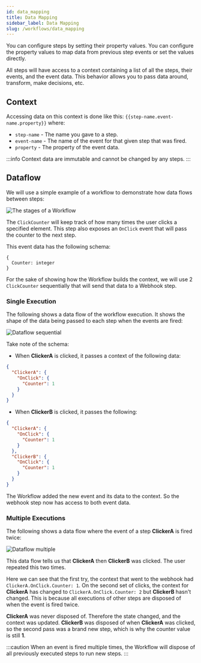 ```yaml
---
id: data_mapping
title: Data Mapping
sidebar_label: Data Mapping
slug: /workflows/data_mapping
---
```


You can configure steps by setting their property values. You can configure the property values to map data from previous step events or set the values directly.

All steps will have access to a context containing a list of all the steps, their events, and the event data. This behavior allows you to pass data around, transform, make decisions, etc.

## Context

Accessing data on this context is done like this: `{{step-name.event-name.property}}` where:

- `step-name` - The name you gave to a step.
- `event-name` - The name of the event for that given step that was fired.
- `property` - The property of the event data.

:::info
Context data are immutable and cannot be changed by any steps.
:::

## Dataflow

We will use a simple example of a workflow to demonstrate how data flows between steps:

![The stages of a Workflow](./images/data-mapping-workflow.png)

The `ClickCounter` will keep track of how many times the user clicks a specified element. This step also exposes an `OnClick` event that will pass the counter to the next step.

This event data has the following schema:

```
{
  Counter: integer
}
```

For the sake of showing how the Workflow builds the context, we will use 2 `ClickCounter` sequentially that will send that data to a Webhook step.

### Single Execution

The following shows a data flow of the workflow execution. It shows the shape of the data being passed to each step when the events are fired:

![Dataflow sequential](./images/data-mapping-execution-sequential.png)

Take note of the schema:

- When **ClickerA** is clicked, it passes a context of the following data:

```json
{
  "ClickerA": {
    "OnClick": {
      "Counter": 1
    }
  }
}
```

- When **ClickerB** is clicked, it passes the following:

```json
{
  "ClickerA": {
    "OnClick": {
      "Counter": 1
    }
  },
  "ClickerB": {
    "OnClick": {
      "Counter": 1
    }
  }
}
```

The Workflow added the new event and its data to the context. So the webhook step now has access to both event data.

### Multiple Executions

The following shows a data flow where the event of a step **ClickerA** is fired twice:

![Dataflow multiple](./images/data-mapping-execution-multiple.png)

This data flow tells us that **ClickerA** then **ClickerB** was clicked. The user repeated this two times.

Here we can see that the first try, the context that went to the webhook had `ClickerA.OnClick.Counter: 1`.
On the second set of clicks, the context for **ClickerA** has changed to `ClickerA.OnClick.Counter: 2` but **ClickerB** hasn't changed. This is because all executions of other steps are disposed of when the event is fired twice.

**ClickerA** was never disposed of. Therefore the state changed, and the context was updated.
**ClickerB** was disposed of when **ClickerA** was clicked, so the second pass was a brand new step, which is why the counter value is still **1**.

:::caution
When an event is fired multiple times, the Workflow will dispose of all previously executed steps to run new steps.
:::
